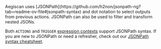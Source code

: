 <Note>
  Aegiscan uses [JSONPath](https://github.com/h2non/jsonpath-ng?tab=readme-ov-file#jsonpath-syntax)
  and dot notation to select outputs from previous actions.
  JSONPath can also be used to filter and transform nested JSONs.

  Both `ACTIONS` and `TRIGGER` [expression contexts](/quickstart/expressions) support JSONPath syntax.
  If you are new to JSONPath or need a refresher, check out our [JSONPath syntax cheatsheet](/cheatsheets/jsonpath).
</Note>
